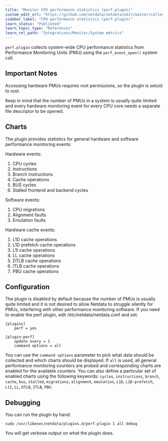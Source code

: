 ```yaml
---
title: "Monitor CPU performance statistics (perf.plugin)"
custom_edit_url: "https://github.com/netdata/netdata/edit/master/collectors/perf.plugin/README.md"
sidebar_label: "CPU performance statistics (perf.plugin)"
learn_status: "Published"
learn_topic_type: "References"
learn_rel_path: "Integrations/Monitor/System metrics"
---
```



`perf.plugin` collects system-wide CPU performance statistics from Performance Monitoring Units (PMU) using
the `perf_event_open()` system call.

## Important Notes

Accessing hardware PMUs requires root permissions, so the plugin is setuid to root.

Keep in mind that the number of PMUs in a system is usually quite limited and every hardware monitoring
event for every CPU core needs a separate file descriptor to be opened.

## Charts

The plugin provides statistics for general hardware and software performance monitoring events:

Hardware events:

1.  CPU cycles
2.  Instructions
3.  Branch instructions
4.  Cache operations
5.  BUS cycles
6.  Stalled frontend and backend cycles

Software events:

1.  CPU migrations
2.  Alignment faults
3.  Emulation faults

Hardware cache events:

1.  L1D cache operations
2.  L1D prefetch cache operations
3.  L1I cache operations
4.  LL cache operations
5.  DTLB cache operations
6.  ITLB cache operations
7.  PBU cache operations

## Configuration

The plugin is disabled by default because the number of PMUs is usually quite limited and it is not desired to
allow Netdata to struggle silently for PMUs, interfering with other performance monitoring software. If you need to
enable the perf plugin, edit /etc/netdata/netdata.conf and set:

```raw
[plugins]
    perf = yes
```

```raw
[plugin:perf]
    update every = 1
    command options = all
```

You can use the `command options` parameter to pick what data should be collected and which charts should be
displayed. If `all` is used, all general performance monitoring counters are probed and corresponding charts
are enabled for the available counters. You can also define a particular set of enabled charts using the
following keywords: `cycles`, `instructions`, `branch`, `cache`, `bus`, `stalled`, `migrations`, `alignment`,
`emulation`, `L1D`, `L1D-prefetch`, `L1I`, `LL`, `DTLB`, `ITLB`, `PBU`.

## Debugging

You can run the plugin by hand:

```raw
sudo /usr/libexec/netdata/plugins.d/perf.plugin 1 all debug
```

You will get verbose output on what the plugin does.


